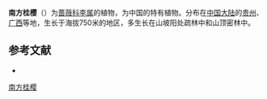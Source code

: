 {{Speciesbox
| genus = Prunus
| species = austrosinensis
| authority = Huan C.Wang
| synonyms = *''Lauro-cerasus australis'' <small>T.T.Yu & L.T.Lu</small>
}}

'''南方桂樱'''（{{lang-xm|Prunus austrosinensis}}）为[[蔷薇科|蔷薇科]][[李属|李属]]的植物，为中国的特有植物。分布在[[中国大陆|中国大陆]]的[[贵州|贵州]]、[[广西|广西]]等地，生长于海拔750米的地区，多生长在山坡阳处疏林中和山顶密林中。

== 参考文献 ==
<div class="references-small">
* {{cite web| url =http://www.bioinfo.cn/db05/KmzwSpecies.php?action=view&id=19074| title =南方桂樱| work =《中国高等植物数据库全库》| publisher =中国科学院微生物研究所| author =昆明植物研究所| accessdate =2009-02-25| deadurl =yes| archiveurl =https://web.archive.org/web/20160305051230/http://www.bioinfo.cn/db05/KmzwSpecies.php?action=view&id=19074| archivedate =2016-03-05}}
</div>
{{Taxonbar|from=Q90586623}}

[[Category:桂樱属|南方桂樱]]


{{植物小作品}}